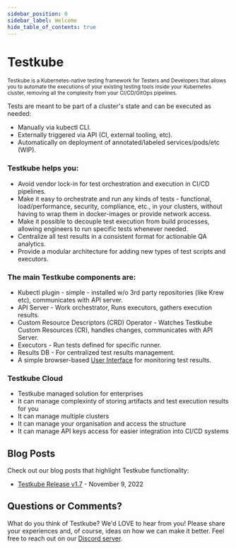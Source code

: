 ```yaml
---
sidebar_position: 0
sidebar_label: Welcome
hide_table_of_contents: true
---
```



# Testkube

<p class="intro--index">
  <small>
    Testkube is a Kubernetes-native testing framework for Testers and Developers that allows you to automate the executions 
    of your existing testing tools inside your Kubernetes cluster, removing all the complexity from your CI/CD/GitOps pipelines.
  </small>
</p>

Tests are meant to be part of a cluster's state and can be executed as needed:

- Manually via kubectl CLI.
- Externally triggered via API (CI, external tooling, etc).
- Automatically on deployment of annotated/labeled services/pods/etc (WIP).

### Testkube helps you:

- Avoid vendor lock-in for test orchestration and execution in CI/CD pipelines.
- Make it easy to orchestrate and run any kinds of tests - functional, load/performance, security, compliance, etc.,
  in your clusters, without having to wrap them in docker-images or provide network access.
- Make it possible to decouple test execution from build processes, allowing engineers to run specific tests whenever needed.
- Centralize all test results in a consistent format for actionable QA analytics.
- Provide a modular architecture for adding new types of test scripts and executors.

### The main Testkube components are:

- Kubectl plugin - simple - installed w/o 3rd party repositories (like Krew etc), communicates with API server.
- API Server - Work orchestrator, Runs executors, gathers execution results.
- Custom Resource Descriptors (CRD) Operator - Watches Testkube Custom Resources (CR), handles changes, communicates with API Server.
- Executors - Run tests defined for specific runner.
- Results DB - For centralized test results management.
- A simple browser-based [User Interface](3-using-testkube/UI.md) for monitoring test results.


### Testkube Cloud

- Testkube managed solution for enterprises
- It can manage complexinty of storing artifacts and test execution results for you
- It can manage multiple clusters
- It can manage your organisation and access the structure
- It can manage API keys access for easier integration into CI/CD systems

## Blog Posts

Check out our blog posts that highlight Testkube functionality:

- [Testkube Release v1.7](https://testkube.io/blog/testkube-v17-release-notes) - November 9, 2022

## Questions or Comments?

What do you think of Testkube? We'd LOVE to hear from you! Please share your experiences and, of course, ideas on how we can make it better. Feel free to reach out on our [Discord server](https://discord.gg/uNuhy6GDyn).
